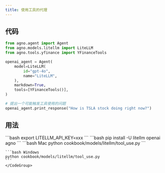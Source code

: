 ```yaml
---
title: 使用工具的代理
---
```


## 代码

```python cookbook/models/litellm/tool_use.py
from agno.agent import Agent
from agno.models.litellm import LiteLLM
from agno.tools.yfinance import YFinanceTools

openai_agent = Agent(
    model=LiteLLM(
        id="gpt-4o",
        name="LiteLLM",
    ),
    markdown=True,
    tools=[YFinanceTools()],
)

# 提出一个可能触发工具使用的问题
openai_agent.print_response("How is TSLA stock doing right now?")
```

## 用法

<Steps>
  <Snippet file="create-venv-step.mdx" />

  <Step title="设置你的 API 密钥">
    ```bash
    export LITELLM_API_KEY=xxx
    ```
  </Step>

  <Step title="安装库">
    ```bash
    pip install -U litellm openai agno
    ```
  </Step>

  <Step title="运行代理">
    <CodeGroup>
    ```bash Mac
    python cookbook/models/litellm/tool_use.py
    ```

    ```bash Windows
    python cookbook/models/litellm/tool_use.py
    ```
    </CodeGroup>
  </Step>
</Steps>